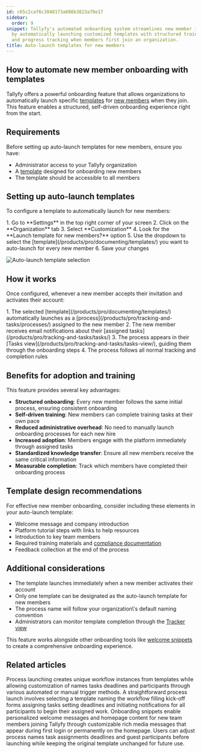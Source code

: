 ```yaml
---
id: c65c2caf6c3848173a608b3823a70e17
sidebar:
  order: 9
snippet: Tallyfy's automated onboarding system streamlines new member integration
  by automatically launching customized templates with structured training tasks notifications
  and progress tracking when members first join an organization.
title: Auto-launch templates for new members
---
```


## How to automate new member onboarding with templates

Tallyfy offers a powerful onboarding feature that allows organizations to automatically launch specific [templates](/products/pro/documenting/templates/) for [new members](/products/pro/documenting/members/) when they join. This feature enables a structured, self-driven onboarding experience right from the start.

## Requirements

Before setting up auto-launch templates for new members, ensure you have:
- Administrator access to your Tallyfy organization
- A [template](/products/pro/documenting/templates/) designed for onboarding new members
- The template should be accessible to all members

## Setting up auto-launch templates

To configure a template to automatically launch for new members:

<Steps>
1. Go to **Settings** in the top right corner of your screen
2. Click on the **Organization** tab
3. Select **Customization**
4. Look for the **Launch template for new members?** option
5. Use the dropdown to select the [template](/products/pro/documenting/templates/) you want to auto-launch for every new member
6. Save your changes
</Steps>

![Auto-launch template selection](https://screenshots.tallyfy.com/tallyfy%2Fpro%2Fdesktop-light-new-member-template.png)

## How it works

Once configured, whenever a new member accepts their invitation and activates their account:

<Steps>
1. The selected [template](/products/pro/documenting/templates/) automatically launches as a [process](/products/pro/tracking-and-tasks/processes/) assigned to the new member
2. The new member receives email notifications about their [assigned tasks](/products/pro/tracking-and-tasks/tasks/)
3. The process appears in their [Tasks view](/products/pro/tracking-and-tasks/tasks-view/), guiding them through the onboarding steps
4. The process follows all normal tracking and completion rules
</Steps>

## Benefits for adoption and training

This feature provides several key advantages:

- **Structured onboarding**: Every new member follows the same initial process, ensuring consistent onboarding
- **Self-driven training**: New members can complete training tasks at their own pace
- **Reduced administrative overhead**: No need to manually launch onboarding processes for each new hire
- **Increased adoption**: Members engage with the platform immediately through assigned tasks
- **Standardized knowledge transfer**: Ensure all new members receive the same critical information
- **Measurable completion**: Track which members have completed their onboarding process

## Template design recommendations

For effective new member onboarding, consider including these elements in your auto-launch template:

- Welcome message and company introduction
- Platform tutorial steps with links to help resources
- Introduction to key team members
- Required training materials and [compliance documentation](/products/pro/compliance/)
- Feedback collection at the end of the process

## Additional considerations

- The template launches immediately when a new member activates their account
- Only one template can be designated as the auto-launch template for new members
- The process name will follow your organization\\'s default naming convention
- Administrators can monitor template completion through the [Tracker view](/products/pro/tracking-and-tasks/tracker-view/)

This feature works alongside other onboarding tools like [welcome snippets](/products/pro/documenting/templates/snippets/) to create a comprehensive onboarding experience.


## Related articles
<CardGrid>
<LinkTitleCard header="<b>Pro > Launching</b>" href="/products/pro/launching/" > Process launching creates unique workflow instances from templates while allowing customization of names tasks deadlines and participants through various automated or manual trigger methods. </LinkTitleCard>
<LinkTitleCard header="<b>Tutorials > Launch a process</b>" href="/products/pro/tutorials/your-first-process/" > A straightforward process launch involves selecting a template naming the workflow filling kick-off forms assigning tasks setting deadlines and initiating notifications for all participants to begin their assigned work. </LinkTitleCard>
<LinkTitleCard header="<b>Tutorials > Welcome snippets</b>" href="/products/pro/tutorials/how-to-create-a-custom-onboarding-snippet/" > Onboarding snippets enable personalized welcome messages and homepage content for new team members joining Tallyfy through customizable rich media messages that appear during first login or permanently on the homepage. </LinkTitleCard>
<LinkTitleCard header="<b>Launching > Edit before launch</b>" href="/products/pro/launching/how-can-i-edit-a-process-before-launching/" > Users can adjust process names task assignments deadlines and guest participants before launching while keeping the original template unchanged for future use. </LinkTitleCard>
</CardGrid>
